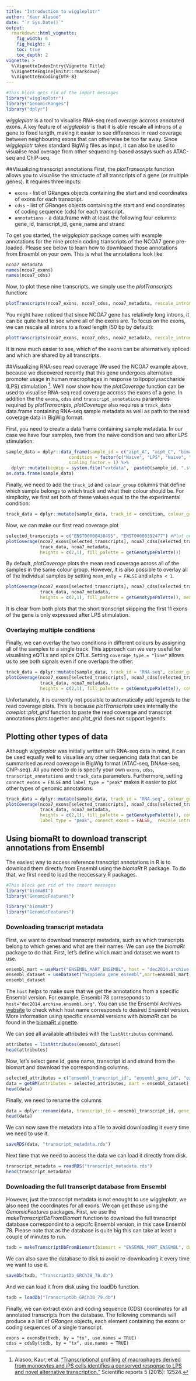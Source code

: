 ```yaml
---
title: "Introduction to wiggleplotr"
author: "Kaur Alasoo"
date: "`r Sys.Date()`"
output: 
  rmarkdown::html_vignette:
    fig_width: 6
    fig_height: 4
    toc: true
    toc_depth: 2
vignette: >
  %\VignetteIndexEntry{Vignette Title}
  %\VignetteEngine{knitr::rmarkdown}
  %\VignetteEncoding{UTF-8}
---
```


```r
#This block gets rid of the import messages
library("wiggleplotr")
library("GenomicRanges")
library("dplyr")
```

_wiggleplotr_ is a tool to visualise RNA-seq read overage accross annotated exons. A key feature of _wiggleplotr_ is that it is able rescale all introns of a gene to fixed length, making it easier to see differences in read coverage between neighbouring exons that can otherwise be too far away. Since _wiggleplotr_ takes standard BigWig files as input, it can also be used to visualise read overage from other sequencing-based assays such as ATAC-seq and ChIP-seq. 

##Visualizing transcript annotations
First, the _plotTranscripts_ function allows you to visualise the structucte of all transcripts of a gene (or multiple genes). It requires three inputs:

* `exons` - list of GRanges objects containing the start and end coordinates of exons for each transcript.
* `cdss` - list of GRanges objects containing the start and end coordinates of coding sequence (cds) for each transcript.
* `annotations` - a data.frame with at least the following four columns: gene_id, transcript_id, gene_name and strand

To get you started, the _wiggleplotr_ package comes with example annotations for the nine protein coding transcripts of the NCOA7 gene pre-loaded. Please see below to learn how to downloaed those annotations from Ensembl on your own. This is what the annotations look like:

```r
ncoa7_metadata
names(ncoa7_exons)
names(ncoa7_cdss)
```

Now, to plot these nine transcripts, we simply use the _plotTranscripts_ function:
```r
plotTranscripts(ncoa7_exons, ncoa7_cdss, ncoa7_metadata, rescale_introns = FALSE)
```

You might have noticed that since NCOA7 gene has relatively long introns, it can be quite hard to see where all of the exons are. To focus on the exons, we can rescale all introns to a fixed length (50 bp by default):
```r
plotTranscripts(ncoa7_exons, ncoa7_cdss, ncoa7_metadata, rescale_introns = TRUE)
```

It is now much easier to see, which of the exons can be alternatively spliced and which are shared by all transcripts.

##Visualizing RNA-seq read coverage
We used the NCOA7 example above, because we discovered recently that this gene undergoes alternative promoter usage in human macrophages in response to lipopolysaccharide (LPS) stimulation [^1]. We'll now show how the _plotCoverage_ function can be used to visualise RNA-seq read coverage accross the exons of a gene. In addition the the `exons`, `cdss` and `transcript_annotations` paramteres required by _plotTranscripts_, _plotCoverage_ also requires a `track_data` data.frame containing RNA-seq sample metadata as well as path to the read coverage data in BigWig format. 

First, you need to create a data frame containing sample metadata. In our case we have four samples, two from the naive condition and two after LPS stimulation: 

```r
sample_data = dplyr::data_frame(sample_id = c("aipt_A", "aipt_C", "bima_A", "bima_C"), 
                        condition = factor(c("Naive", "LPS", "Naive", "LPS"), levels = c("Naive", "LPS")), 
                        scaling_factor = 1) %>%
  dplyr::mutate(bigWig = system.file("extdata",  paste0(sample_id, ".str2.bw"), package = "wiggleplotr"))
as.data.frame(sample_data)
```

Finally, we need to add the `track_id` and `colour_group` columns that define which sample belongs to which track and what their colour should be. For simplicity, we first set both of these values equal to the the experimental condition: 

```r
track_data = dplyr::mutate(sample_data, track_id = condition, colour_group = condition)
```

Now, we can make our first read coverage plot
```r
selected_transcripts = c("ENST00000438495", "ENST00000392477") #Plot only two transcripts of the gens
plotCoverage(ncoa7_exons[selected_transcripts], ncoa7_cdss[selected_transcripts], 
             track_data, ncoa7_metadata, 
             heights = c(2,1), fill_palette = getGenotypePalette())
```

By default, _plotCoverage_ plots the mean read coverage across all of the samples in the same colour group. However, it is also possible to overlay all of the individual samples by setting `mean_only = FALSE` and `alpha < 1`.

```r
plotCoverage(ncoa7_exons[selected_transcripts], ncoa7_cdss[selected_transcripts], 
             track_data, ncoa7_metadata, 
             heights = c(2,1), fill_palette = getGenotypePalette(), mean_only = FALSE, alpha = 0.5)
```

It is clear from both plots that the short transcript skipping the first 11 exons of the gene is only expressed after LPS stimulation.

### Overlaying multiple conditions
Finally, we can overlay the two conditions in different colours by assigning all of the samples to a single track. This approach can we very useful for visualising eQTLs and splice QTLs. Setting `coverage_type = "line"` allows us to see both signals even if one overlaps the other:
```r
track_data = dplyr::mutate(sample_data, track_id = "RNA-seq", colour_group = condition)
plotCoverage(ncoa7_exons[selected_transcripts], ncoa7_cdss[selected_transcripts], 
             track_data, ncoa7_metadata, 
             heights = c(2,1), fill_palette = getGenotypePalette(), coverage_type = "line")
```

Unfortunately, it is currently not possible to automatically add legends to the read coverage plots. This is because _plotTranscripts_ uses internally the _cowplot::plot\_grid_ function to paste the read coverage and transcript annotations plots together and _plot\_grid_ does not support legends. 

## Plotting other types of data
Although _wiggleplotr_ was initially written with RNA-seq data in mind, it can be used equally well to visualise any other sequencing data that can be summarised as read coverage in BigWig format (ATAC-seq, DNAse-seq, ChIP-seq). All you need to do is specify your own `exons`, `cdss`, `transcript_annotations` and `track_data` parameters. Furthermore, setting `connect_exons = FALSE` and `label_type = "peak"` makes it easier to plot other types of genomic annotations.

```r
track_data = dplyr::mutate(sample_data, track_id = "RNA-seq", colour_group = condition)
plotCoverage(ncoa7_exons[selected_transcripts], ncoa7_cdss[selected_transcripts], 
             track_data, ncoa7_metadata, 
             heights = c(2,1), fill_palette = getGenotypePalette(), coverage_type = "line",
             label_type = "peak", connect_exons = FALSE,  rescale_introns = FALSE)
```

## Using biomaRt to download transcript annotations from Ensembl
The easiest way to access reference transcript annotations in R is to download them directly from Ensembl using the _biomaRt_ R package. To do that, we first need to load the neccessary R packages.

```r
#This block get rid of the import messages
library("biomaRt")
library("GenomicFeatures")
```
```r
library("biomaRt")
library("GenomicFeatures")
```

### Downloading transcript metadata
First, we want to download transcript metadata, such as which transcripts belong to which genes and what are their names. We can use the _biomaRt_ package to do that. First, let's define which mart and dataset we want to use. 
```r
ensembl_mart = useMart("ENSEMBL_MART_ENSEMBL", host = "dec2014.archive.ensembl.org")
ensembl_dataset = useDataset("hsapiens_gene_ensembl",mart=ensembl_mart)
ensembl_dataset
```
The `host` helps to make sure that we get the annotations from a specific Ensembl version. For example, Ensembl 78 correseponds to `host="dec2014.archive.ensembl.org"`. You can use the Ensembl Archives [website](http://www.ensembl.org/info/website/archives/index.html) to check which host name corresponds to desired Ensembl version. More information using specific ensembl versions with _biomaRt_ can be found in the [biomaRt vignette].

We can see all available attributes with the `listAttributes` command. 
```r
attributes = listAttributes(ensembl_dataset)
head(attributes)
```

Now, let's select gene id, gene name, transcript id and strand from the biomart and download the corresponding columns.
```r
selected_attributes = c("ensembl_transcript_id", "ensembl_gene_id", "external_gene_name", "strand","gene_biotype", "transcript_biotype")
data = getBM(attributes = selected_attributes, mart = ensembl_dataset)
head(data)
```

Finally, we need to rename the columns
```r
data = dplyr::rename(data, transcript_id = ensembl_transcript_id, gene_id = ensembl_gene_id, gene_name = external_gene_name)
head(data)
```

We can now save the metadata into a file to avoid downloading it every time we need to use it.
```r
saveRDS(data, "transcript_metadata.rds")
```

Next time that we need to access the data we can load it directly from disk.
```r
transcript_metadata = readRDS("transcript_metadata.rds")
head(transcript_metadata)
```

### Downloading the full transcript database from Ensembl
However, just the transcript metadata is not enought to use wiggleplotr, we also need the coordinates for all exons. We can get those using the _GenomicFeatures_ packages. First, we use the _makeTranscriptDbFromBiomart_ function to download the full transcript database correspondint to a sepcifc Ensembl version, in this case Ensembl 78. Please note that as the database is quite big this can take at least a couple of minutes to run.
```r
txdb = makeTranscriptDbFromBiomart(biomart = "ENSEMBL_MART_ENSEMBL", dataset = "hsapiens_gene_ensembl", host="dec2014.archive.ensembl.org")
```
We can also save the database to disk to avoid re-downloading it every time we want to use it.
```r
saveDb(txdb, "TranscriptDb_GRCh38_78.db")
```
And we can load it from disk using the loadDb function.
```r
txdb = loadDb("TranscriptDb_GRCh38_79.db")
```
Finally, we can extract exon and coding sequence (CDS) coordinates for all annotated transcripts from the database. The following commands will produce a a list of _GRanges_ objects, each element containing the exons or coding sequences of a single transcript.
```rm
exons = exonsBy(txdb, by = "tx", use.names = TRUE)
cdss = cdsBy(txdb, by = "tx", use.names = TRUE)
```

[biomaRt vignette]:https://www.bioconductor.org/packages/3.3/bioc/vignettes/biomaRt/inst/doc/biomaRt.pdf

[^1]: Alasoo, Kaur, et al. ["Transcriptional profiling of macrophages derived from monocytes and iPS cells identifies a conserved response to LPS and novel alternative transcription."](http://www.nature.com/articles/srep12524) Scientific reports 5 (2015): 12524.

